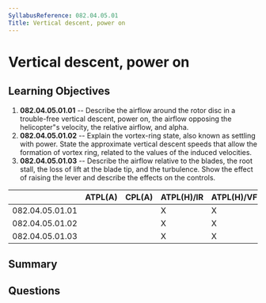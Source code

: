 ```yaml
---
SyllabusReference: 082.04.05.01
Title: Vertical descent, power on
---
```


# Vertical descent, power on

## Learning Objectives

1. **082.04.05.01.01** -- Describe the airflow around the rotor disc in a
   trouble-free vertical descent, power on, the airflow opposing the
   helicopter"s velocity, the relative airflow, and alpha.
2. **082.04.05.01.02** -- Explain the vortex-ring state, also known as settling
   with power. State the approximate vertical descent speeds that allow the
   formation of vortex ring, related to the values of the induced velocities.
3. **082.04.05.01.03** -- Describe the airflow relative to the blades, the root
   stall, the loss of lift at the blade tip, and the turbulence. Show the effect
   of raising the lever and describe the effects on the controls.

|                 | ATPL(A) | CPL(A) | ATPL(H)/IR | ATPL(H)/VFR | CPL(H) | IR  | CBIR(A) |
| --------------- | ------- | ------ | ---------- | ----------- | ------ | --- | ------- |
| 082.04.05.01.01 |         |        | X          | X           | X      |     |         |
| 082.04.05.01.02 |         |        | X          | X           | X      |     |         |
| 082.04.05.01.03 |         |        | X          | X           | X      |     |         |

## Summary

## Questions

